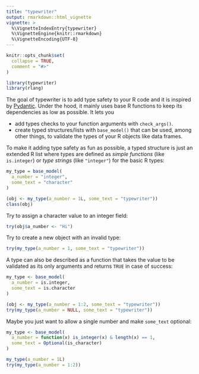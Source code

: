 ```yaml
---
title: "typewriter"
output: rmarkdown::html_vignette
vignette: >
  %\VignetteIndexEntry{typewriter}
  %\VignetteEngine{knitr::rmarkdown}
  %\VignetteEncoding{UTF-8}
---
```


```r
knitr::opts_chunk$set(
  collapse = TRUE,
  comment = "#>"
)
```

```r
library(typewriter)
library(rlang)
```

The goal of typewriter is to add type safety to your R code and it is inspired by [Pydantic](https://docs.pydantic.dev/). Under the hood, it mainly uses base R functions to keep its dependencies as low as possible. It lets you

* add types checks to your function arguments with `check_args()`.
* create typed structures/lists with `base_model()` that can be used, among other things, to validate the types of your R objects like data frames.

To make it adding type safety as fun as possible, a typed structure is just an extended R list where types are defined as _simple functions_ (like `is.integer`) or _type strings_ (like `"integer"`) for the basic R types:

```r
my_type = base_model(
  a_number = "integer",
  some_text = "character"
)

(obj <- my_type(a_number = 1L, some_text = "typewriter"))
class(obj)
```

Try to assign a character value to an integer field:

```r
try(obj$a_number <- "Hi")
```

Try to create a new object with an invalid type:

```r
try(my_type(a_number = 1, some_text = "typewriter"))
```

A type can also be described as a function that takes the value to be validated as its only arguments and returns `TRUE` in case of success:

```r
my_type <- base_model(
  a_number = is.integer,
  some_text = is.character
)

(obj <- my_type(a_number = 1:2, some_text = "typewriter"))
try(my_type(a_number = NULL, some_text = "typewriter"))
```

Maybe you just want to allow a single number and make `some_text` optional:

```r
my_type <- base_model(
  a_number = function(x) is_integer(x) & length(x) == 1,
  some_text = Optional(is_character)
)

my_type(a_number = 1L)
try(my_type(a_number = 1:2))
```
